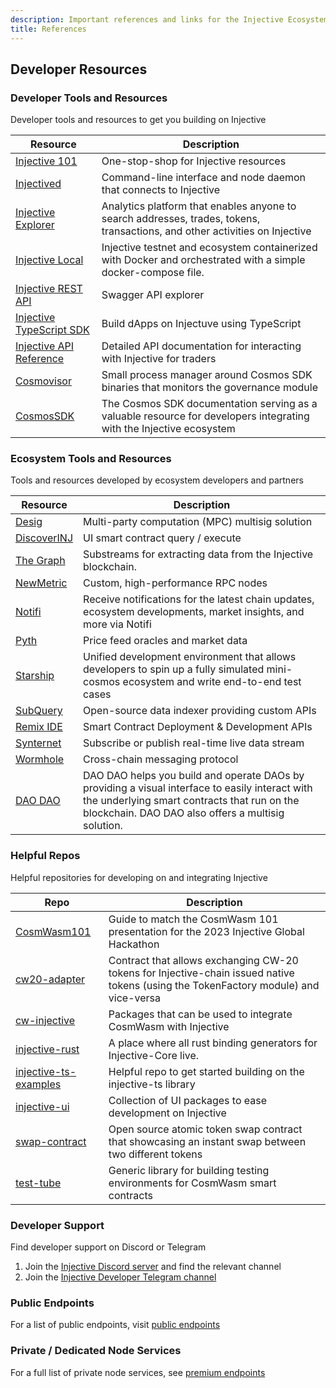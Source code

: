 ```yaml
---
description: Important references and links for the Injective Ecosystem
title: References
---
```


## Developer Resources

### Developer Tools and Resources

Developer tools and resources to get you building on Injective

| **Resource**                                                                                  | **Description**                                                                                                             |
| --------------------------------------------------------------------------------------------- | --------------------------------------------------------------------------------------------------------------------------- |
| [Injective 101](https://injective.notion.site/Injective-101-589dedc4c9c04531aae503dbb235d443) | One-stop-shop for Injective resources                                                                                       |
| [Injectived](./developers/injectived/)                                                            | Command-line interface and node daemon that connects to Injective                                                           |
| [Injective Explorer](https://explorer.injective.network/)                                     | Analytics platform that enables anyone to search addresses, trades, tokens, transactions, and other activities on Injective |
| [Injective Local](https://github.com/InjectiveLabs/injective-local)                           | Injective testnet and ecosystem containerized with Docker and orchestrated with a simple docker-compose file.               |
| [Injective REST API](https://lcd.injective.network/swagger/)                                  | Swagger API explorer                                                                                                        |
| [Injective TypeScript SDK](https://docs.ts.injective.network)                                 | Build dApps on Injectuve using TypeScript                                                                                   |
| [Injective API Reference](https://api.injective.exchange)                                     | Detailed API documentation for interacting with Injective for traders                                                       |
| [Cosmovisor](./infra/cosmovisor/)                                                 | Small process manager around Cosmos SDK binaries that monitors the governance module                                        |
| [CosmosSDK](https://docs.cosmos.network/main/build)                                          | The Cosmos SDK documentation serving as a valuable resource for developers integrating with the Injective ecosystem         |

### Ecosystem Tools and Resources

Tools and resources developed by ecosystem developers and partners

| **Resource**                                                                                       | **Description**                                                                                                                                                                                      |
| -------------------------------------------------------------------------------------------------- | -----------------------------------------------------------------------------------------------------------------------------------------------------------------------------------------------------|
| [Desig](https://desig.io/)                                                                         | Multi-party computation (MPC) multisig solution                                                                                                                                                      |
| [DiscoverINJ](https://alpha.discoverinj.com/)                                               | UI smart contract query / execute                                                                                                                                                                    |
| [The Graph](https://docs.substreams.dev/tutorials/intro-to-tutorials/injective)                                   | Substreams for extracting data from the Injective blockchain.                                                                                                                                        |
| [NewMetric](https://app.newmetric.xyz/)                                                            | Custom, high-performance RPC nodes                                                                                                                                                                   |
| [Notifi](https://injective.com/notifications/)                                                     | Receive notifications for the latest chain updates, ecosystem developments, market insights, and more via Notifi                                                                                     |
| [Pyth](https://docs.pyth.network/home)                                                             | Price feed oracles and market data                                                                                                                                                                   |
| [Starship](https://docs.cosmology.zone/starship)                                                   | Unified development environment that allows developers to spin up a fully simulated mini-cosmos ecosystem and write end-to-end test cases                                                            |
| [SubQuery](https://github.com/subquery/cosmos-subql-starter/tree/main/Injective/injective-starter) | Open-source data indexer providing custom APIs                                                                                                                                                       |
| [Remix IDE](https://docs.welldonestudio.io/code/deploy-and-run/injective) | Smart Contract Deployment & Development APIs                                                                                                                                                                                  |
| [Synternet](https://docs.synternet.com/build/data-layer/developer-portal/subscribe-to-streams)     | Subscribe or publish real-time live data stream                                                                                                                                                      |
| [Wormhole](https://docs.wormhole.com/wormhole)                                                     | Cross-chain messaging protocol                                                                                                                                                                       |
| [DAO DAO](https://daodao.zone/dao/injective)                                                       | DAO DAO helps you build and operate DAOs by providing a visual interface to easily interact with the underlying smart contracts that run on the blockchain. DAO DAO also offers a multisig solution. |

### Helpful Repos

Helpful repositories for developing on and integrating Injective

| **Repo**                                                                                         | **Description**                                                                                                                      |
| ------------------------------------------------------------------------------------------------ | ------------------------------------------------------------------------------------------------------------------------------------ |
| [CosmWasm101](https://github.com/InjectiveLabs/CosmWasm101)                                      | Guide to match the CosmWasm 101 presentation for the 2023 Injective Global Hackathon                                                 |
| [cw20-adapter](https://github.com/InjectiveLabs/cw20-adapter/tree/master/contracts/cw20-adapter) | Contract that allows exchanging CW-20 tokens for Injective-chain issued native tokens (using the TokenFactory module) and vice-versa |
| [cw-injective](https://github.com/InjectiveLabs/cw-injective)                                    | Packages that can be used to integrate CosmWasm with Injective                                                                       |
| [injective-rust](https://github.com/InjectiveLabs/injective-rust)                                | A place where all rust binding generators for Injective-Core live.                                                                   |
| [injective-ts-examples](https://github.com/InjectiveLabs/injective-ts-examples)                  | Helpful repo to get started building on the injective-ts library                                                                     |
| [injective-ui](https://github.com/InjectiveLabs/injective-ui)                                    | Collection of UI packages to ease development on Injective                                                                           |
| [swap-contract](https://github.com/InjectiveLabs/swap-contract)                                  | Open source atomic token swap contract that showcasing an instant swap between two different tokens                                  |
| [test-tube](https://github.com/injectiveLabs/test-tube)                                          | Generic library for building testing environments for CosmWasm smart contracts                                                       |

### Developer Support

Find developer support on Discord or Telegram

1. Join the [Injective Discord server](https://discord.gg/injective) and find the relevant channel
2. Join the [Injective Developer Telegram channel](https://t.me/+qorn-J06fzA0YTZl)

### Public Endpoints

For a list of public endpoints, visit [public endpoints](./infra/public-endpoints/ "mention")

### Private / Dedicated Node Services

For a full list of private node services, see [premium endpoints](infra/premium-endpoints/ "mention")

